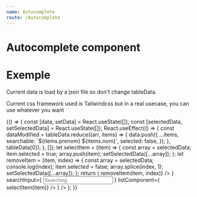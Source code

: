 ```yaml
---
name: Autocomplete
route: /Autocomplete
---
```


# Autocomplete component


# Exemple

Current data is load by a json file so don't change tableData.

Current css framework used is Tailwindcss but in a real usecase, you can use whatever you want

<Playground>
  {() => {
    const [data, setData] = React.useState([]);
    const [selectedData, setSelectedData] = React.useState([]);
    React.useEffect(() => {
      const dataModified = tableData.reduce((arr, items) => {
        data.push({
          ...items,
          searchable: `${items.prenom} ${items.nom}`,
          selected: false,
        });
      }, tableData[0]);
    }, []);
    let selectItem = (item) => {
      const array = selectedData;
      item.selected = true;
      array.push(item);
      setSelectedData([...array]);
    };
    let removeItem = (item, index) => {
      const array = selectedData;
      console.log(index);
      item.selected = false;
      array.splice(index, 1);
      setSelectedData([...array]);
    };
    return (
      <AutocompleteSelect
        items={data}
        class="flex flex-wrap w-full py-2 cursor-pointer"
        selectedItems={selectedData}
        Label={
          <AutoCompleteLabelList
            onClick={(item, index) => removeItem(item, index)}
          />
        }
        searchInput={
          <Input placeHolder="Searching" searchableValue={["searchable"]} />
        }
        listComponent={
          <AutoCompleteList onClick={(item) => selectItem(item)} />
        }
      />
    );
  }}
</Playground>
